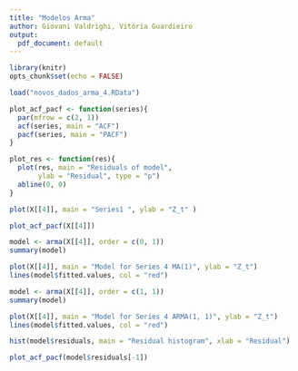 ```yaml
---
title: "Modelos Arma"
author: Giovani Valdrighi, Vitória Guardieiro
output:
  pdf_document: default
---
```


```r
library(knitr)
opts_chunk$set(echo = FALSE)
```

```r

load("novos_dados_arma_4.RData")

plot_acf_pacf <- function(series){
  par(mfrow = c(2, 1))
  acf(series, main = "ACF")
  pacf(series, main = "PACF")
}

plot_res <- function(res){
  plot(res, main = "Residuals of model",
       ylab = "Residual", type = "p")
  abline(0, 0)
}
```


```r
plot(X[[4]], main = "Series1 ", ylab = "Z_t" )
```

```r
plot_acf_pacf(X[[4]])
```


```r
model <- arma(X[[4]], order = c(0, 1))
summary(model)
```


```r
plot(X[[4]], main = "Model for Series 4 MA(1)", ylab = "Z_t")
lines(model$fitted.values, col = "red")
```



```r
model <- arma(X[[4]], order = c(1, 1))
summary(model)
```

```r
plot(X[[4]], main = "Model for Series 4 ARMA(1, 1)", ylab = "Z_t")
lines(model$fitted.values, col = "red")
```

```r
hist(model$residuals, main = "Residual histogram", xlab = "Residual")
```



```r
plot_acf_pacf(model$residuals[-1])
```
